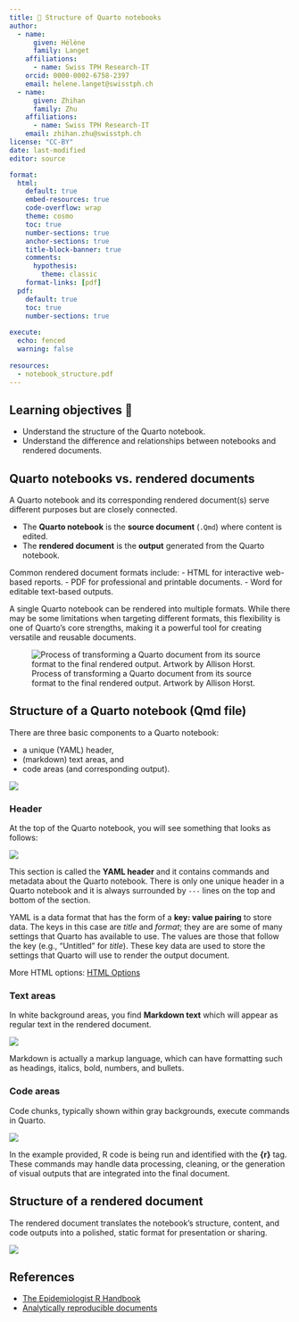 ```yaml
---
title: 📘 Structure of Quarto notebooks
author:
  - name:
      given: Hélène
      family: Langet
    affiliations:
      - name: Swiss TPH Research-IT
    orcid: 0000-0002-6758-2397
    email: helene.langet@swisstph.ch
  - name:
      given: Zhihan
      family: Zhu
    affiliations:
      - name: Swiss TPH Research-IT
    email: zhihan.zhu@swisstph.ch
license: "CC-BY"
date: last-modified
editor: source

format:
  html:
    default: true
    embed-resources: true
    code-overflow: wrap
    theme: cosmo
    toc: true
    number-sections: true
    anchor-sections: true
    title-block-banner: true
    comments:
      hypothesis: 
        theme: classic
    format-links: [pdf]
  pdf:
    default: true
    toc: true
    number-sections: true
    
execute:
  echo: fenced
  warning: false
  
resources:
  - notebook_structure.pdf  
---
```


## Learning objectives 🎯

-   Understand the structure of the Quarto notebook.
-   Understand the difference and relationships between notebooks and rendered documents.

## Quarto notebooks vs. rendered documents

A Quarto notebook and its corresponding rendered document(s) serve different purposes but are closely connected. 

- The **Quarto notebook** is the **source document** (`.Qmd`) where content is edited.
- The **rendered document** is the **output** generated from the Quarto notebook. 

Common rendered document formats include:
    - HTML for interactive web-based reports.
    - PDF for professional and printable documents.
    - Word for editable text-based outputs.
    
A single Quarto notebook can be rendered into multiple formats. While there may be some limitations when targeting different formats, this flexibility is one of Quarto's core strengths, making it a powerful tool for creating versatile and reusable documents.
    
![Process of transforming a Quarto document from its source format to the final rendered output. Artwork by Allison Horst.](../images/qmd_render_schema.png){#fig-quarto-render}

## Structure of a Quarto notebook (Qmd file)

There are three basic components to a Quarto notebook: 

- a unique (YAML) header,
- (markdown) text areas, and
- code areas (and corresponding output).

![](../images/notebook_structure.png){#fig-quarto-structure}

::: panel-tabset
### Header

At the top of the Quarto notebook, you will see something that looks as follows:

![](../images/notebook_structure_header.png)

This section is called the **YAML header** and it contains commands and metadata about the Quarto notebook. There is only one unique header in a Quarto notebook and it is always surrounded by `---` lines on the top and bottom of the section.

YAML is a data format that has the form of a **key: value pairing** to store data. The keys in this case are *title* and *format*; they are are some of many settings that Quarto has available to use. The values are those that follow the key (e.g., “Untitled” for *title*). These key data are used to store the settings that Quarto will use to render the output document.

More HTML options: [HTML Options](https://quarto.org/docs/reference/formats/html.html)

### Text areas

In white background areas, you find **Markdown text** which will appear as regular text in the rendered document. 

![](../images/notebook_structure_markdown.png)

Markdown is actually a markup language, which can have formatting such as headings, italics, bold, numbers, and bullets.

### Code areas

Code chunks, typically shown within gray backgrounds, execute commands in Quarto.

![](../images/notebook_structure_code.png)

In the example provided, R code is being run and identified with the **{r}** tag. These commands may handle data processing, cleaning, or the generation of visual outputs that are integrated into the final document.

:::


## Structure of a rendered document

The rendered document translates the notebook's structure, content, and code outputs into a polished, static format for presentation or sharing.

![](../images/document_structure.png)

## References

-   [The Epidemiologist R Handbook](https://epirhandbook.com)
-   [Analytically reproducible documents](https://r-cubed-v2.rostools.org/reproducible-documents)

